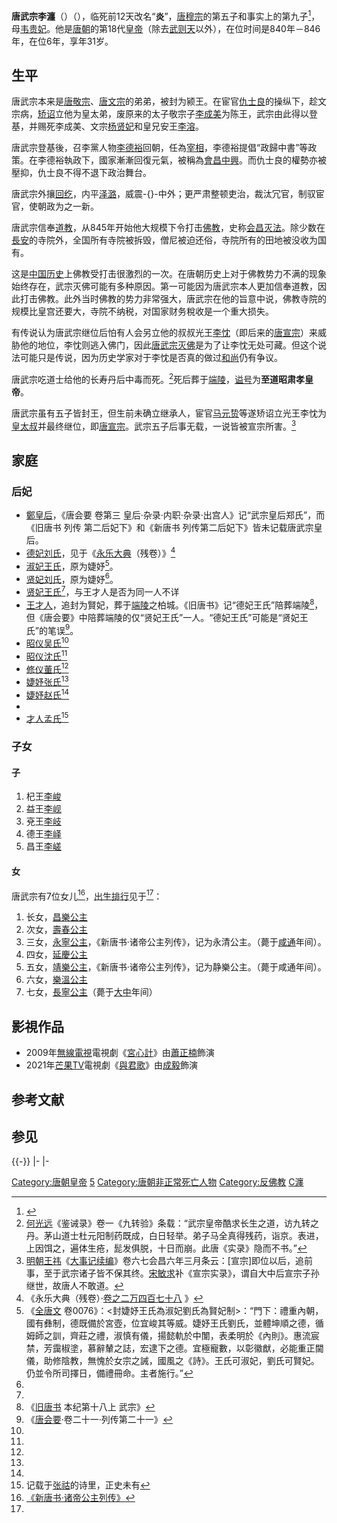 {{Emperorcn box
|图像=[[File:Tang_Wuzong.jpg|280px]]
|名称=唐武宗
|姓名=李瀍
|庙号=武宗
|谥号=至道昭肃孝皇帝
|陵墓=[[唐端陵|端陵]]
|政权=[[唐朝|唐朝]]
|在位=840年2月20日－846年4月22日（{{age in years and days|840|2|20|846|4|22|age=no}}）
|年号=[[会昌_(唐朝)|会昌]]（841年－846年）
|信仰=[[道教|道教]]
|出生日期=[[唐憲宗|唐憲宗]][[元和_(唐朝)|元和]]九年六月十二日<br />814年7月2日
|逝世日期=[[会昌_(唐朝)|會昌]]六年三月二十三日<br />846年4月22日
}}

'''唐武宗李瀍'''（{{bd|814年|7月2日|846年|4月22日|catIdx=L李瀍}}）（{{標音|字=瀍|拼音=chán|注音=ㄔㄢˊ}}），临死前12天改名“'''炎'''”，[[唐穆宗|唐穆宗]]的第五子和事实上的第九子<ref>{{or|虽然史载武宗为穆宗第五子，但穆宗封诸子为王时，“子湛为鄂王，涵江王，凑漳王，溶安王，瀍颍王”，武宗排在最后；文宗年间宦官王守澄诬陷漳王时制造流言称“若兄终弟及，必漳王立”；据安王墓志铭，安王亦年长于武宗。故所谓武宗为穆宗第五子，为排除早夭的穆宗第三、四、五、七子后所得的排行。武宗至少是穆宗第九子。}}</ref>，母[[韦贵妃_(唐穆宗)|韦贵妃]]。他是[[唐朝|唐朝]]的第18代[[皇帝|皇帝]]（除去[[武则天|武则天]]以外），在位时间是840年－846年，在位6年，享年31岁。

== 生平 ==

唐武宗本来是[[唐敬宗|唐敬宗]]、[[唐文宗|唐文宗]]的弟弟，被封为颍王。在宦官[[仇士良|仇士良]]的操纵下，趁文宗病，[[矫诏|矫诏]]立他为皇太弟，废原来的太子敬宗子[[李成美|李成美]]为陈王，武宗由此得以登基，并赐死李成美、文宗[[楊賢妃_(唐文宗)|杨贤妃]]和皇兄安王[[李溶|李溶]]。

唐武宗登基後，召李黨人物[[李德裕|李德裕]]回朝，任為[[宰相|宰相]]，李德裕提倡“政歸中書”等政策。在李德裕執政下，國家漸漸回復元氣，被稱為[[會昌中興|會昌中興]]。而仇士良的權勢亦被壓抑，仇士良不得不退下政治舞台。

唐武宗外攘[[回纥|回纥]]，内平[[唐平刘稹之战|泽潞]]，威震-{}-中外；更严肃整顿吏治，裁汰冗官，制驭宦官，使朝政为之一新。

唐武宗信奉[[道教|道教]]，从845年开始他大规模下令打击[[佛教|佛教]]，史称[[會昌毀佛|会昌灭法]]。除少数在[[唐长安城|長安]]的寺院外，全国所有寺院被拆毁，僧尼被迫还俗，寺院所有的田地被没收为国有。

这是[[中国历史|中国历史]]上佛教受打击很激烈的一次。在唐朝历史上对于佛教势力不满的现象始终存在，武宗灭佛可能有多种原因。第一可能因为唐武宗本人更加信奉道教，因此打击佛教。此外当时佛教的势力非常强大，唐武宗在他的旨意中说，佛教寺院的规模比皇宫还要大，寺院不纳税，对国家财务稅收是一个重大损失。

有传说认为唐武宗继位后怕有人会另立他的叔叔光王[[唐宣宗|李忱]]（即后来的[[唐宣宗|唐宣宗]]）来威胁他的地位，李忱则逃入佛门，因此[[會昌毀佛|唐武宗灭佛]]是为了让李忱无处可藏。但这个说法可能只是传说，因为历史学家对于李忱是否真的做过[[和尚|和尚]]仍有争议。

唐武宗吃道士给他的长寿丹后中毒而死。<ref>[[何光远|何光远]]《鉴诫录》卷一《九转验》条载：“武宗皇帝酷求长生之道，访九转之丹。茅山道士杜元阳制药既成，白日轻举。弟子马全真得残药，诣京。表进，上因饵之，遍体生疮，髭发俱脱，十日而崩。此唐《实录》隐而不书。”</ref>死后葬于[[端陵|端陵]]，[[谥号|谥号]]为'''至道昭肃孝皇帝'''。

唐武宗虽有五子皆封王，但生前未确立继承人，宦官[[马元贽|马元贽]]等遂矫诏立光王李忱为[[皇太叔|皇太叔]]并最终继位，即[[唐宣宗|唐宣宗]]。武宗五子后事无载，一说皆被宣宗所害。<ref>[[明朝|明朝]][[王祎_(明朝)|王祎]]《[[大事记续编|大事记续编]]》卷六七会昌六年三月条云：[宣宗]即位以后，追前事，至于武宗诸子皆不保其终。[[宋敏求|宋敏求]]补《宣宗实录》，谓自大中后宣宗子孙继世，故唐人不敢道。</ref>

==家庭==
=== 后妃 ===
*[[鄭皇后_(唐武宗)|鄭皇后]]，《唐会要 卷第三 皇后·杂录·内职·杂录·出宫人》记“武宗皇后郑氏”，而《旧唐书 列传 第二后妃下》和《新唐书 列传第二后妃下》皆未记载唐武宗皇后。
*[[刘德妃_(唐武宗)|德妃刘氏]]，见于《[[永乐大典|永乐大典]]（残卷）》<ref name=wu2>《永乐大典（残卷）·[http://www.guoxue123.com/other/yldd/yldd4/025.htm 卷之二万四百七十八] {{Wayback|url=http://www.guoxue123.com/other/yldd/yldd4/025.htm |date=20140506101916 }}》</ref>
*[[王淑妃_(唐武宗)|淑妃王氏]]，原为婕妤<ref name=wu1>《[[全唐文|全唐文]] 卷0076》：<封婕妤王氏為淑妃劉氏為賢妃制>：“門下：禮重內朝，國有彝制，德既備於宮壺，位宜峻其等威。婕妤王氏劉氏，並體坤順之德，循姆師之訓，齊莊之禮，淑慎有儀，揚懿軌於中闈，表柔明於《內則》。惠流宸禁，芳靄椒塗，慕辭輦之誌，宏逮下之德。宜極寵數，以彰徽猷，必能重正閫儀，助修陰教，無愧於女宗之誡，國風之《詩》。王氏可淑妃，劉氏可賢妃。仍並令所司擇日，備禮冊命。主者施行。”</ref>。
*[[刘贤妃_(唐武宗)|贤妃刘氏]]，原为婕妤<ref name=wu1/>。
*[[王贤妃_(唐武宗)|贤妃王氏]]<ref name=wu2/>，与王才人是否为同一人不详
*[[王才人_(唐武宗)|王才人]]，追封为賢妃，葬于[[端陵|端陵]]之柏城。《旧唐书》记“德妃王氏”陪葬端陵<ref name="#1">《[[旧唐书|旧唐书]] 本纪第十八上 武宗》</ref>，但《唐会要》中陪葬端陵的仅“贤妃王氏”一人。“德妃王氏”可能是“贤妃王氏”的笔误<ref>《[[唐会要|唐会要]]·卷二十一·列传第二十一》</ref>。
*[[吴昭仪_(唐武宗)|昭仪吴氏]]<ref name=wu2/>
*[[沈昭仪_(唐武宗)|昭仪沈氏]]<ref name=wu2/>
*[[董修仪_(唐武宗)|修仪董氏]]<ref name=wu2/>
*[[张婕妤_(唐武宗)|婕妤张氏]]<ref name=wu2/>
*[[赵婕妤_(唐武宗)|婕妤赵氏]]<ref name=wu2/>
*{{来源请求|[[杨妃|杨妃]]}}
*[[孟才人|才人孟氏]]<ref>记载于[[张祜|张祜]]的诗里，正史未有</ref>

=== 子女 ===
==== 子 ====
# 杞王[[李峻_(唐朝)|李峻]]
# 益王[[李峴_(益王)|李岘]]
# 兗王[[李岐|李岐]]
# 德王[[李峄_(德王)|李峄]]
# 昌王[[李嵯|李嵯]]

==== 女 ====
唐武宗有7位女儿<ref>[http://guoxue.baidu.com/page/d0c2ccc6cae9/95.html 《新唐书·诸帝公主列传》]{{dead link|date=2017年12月 |bot=InternetArchiveBot |fix-attempted=yes }}</ref>，[[出生排行|出生排行]]见于<ref name="#1"/>：
#长女，[[昌樂公主_(唐武宗)|昌樂公主]]
#次女，[[壽春公主_(唐武宗)|壽春公主]]
#三女，[[永寧公主_(唐武宗)|永寧公主]]，《新唐书·诸帝公主列传》，记为永清公主。（薨于[[咸通|咸通]]年间）。
#四女，[[延庆公主_(唐武宗)|延慶公主]]
#五女，[[靖樂公主|靖樂公主]]，《新唐书·诸帝公主列传》，记为静樂公主。（薨于咸通年间）。
#六女，[[樂溫公主|樂溫公主]]
#七女，[[長寧公主_(唐武宗)|長寧公主]]（薨于[[大中_(唐朝)|大中]]年间）

== 影視作品 ==

*2009年[[電視廣播有限公司|無線電視]]電視劇《[[宮心計|宮心計]]》由[[蕭正楠|蕭正楠]]飾演
*2021年[[芒果TV|芒果TV]]電視劇《[[與君歌|與君歌]]》由[[成毅|成毅]]飾演

==参考文献==
{{Reflist|2}}
==参见==
{{-}}
{{Start box}}
{{s-hou|[[唐朝|唐朝]]||814年||846年}}
{{S-reg}}
{{s-before|[[唐文宗|唐文宗]]|李昂|rows=2}}
{{s-title|[[唐朝君主列表|唐朝皇帝]]|840年－846年}}
{{s-after|[[唐宣宗|唐宣宗]]|李忱|rows=2}}
|-
{{s-title|[[中國君主列表|中國君主]]|840年－846年}}
|-
{{End box}}
{{唐朝君主}}
{{唐武宗皇室}}
[[Category:唐朝皇帝|Category:唐朝皇帝]]
[[Category:唐穆宗皇子|5]]
[[Category:唐朝非正常死亡人物|Category:唐朝非正常死亡人物]]
[[Category:反佛教|Category:反佛教]]
[[Category:李姓|C瀍]]